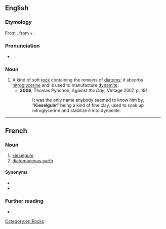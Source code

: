 ==English==
{{wikipedia}}

===Etymology===
From {{etyl|de|en}} {{m|de|Kieselguhr}}, from {{m|de|Kiesel||pebble, gravel}} + {{m|de|Guhr||[[guhr]]}}.

===Pronunciation===
* {{a|UK}} {{IPA|/ˈkiːzəlɡʊə/|lang=en}}

===Noun===
{{en-noun|~}}

# A kind of soft [[rock]] containing the remains of [[diatom]]s; it absorbs [[nitroglycerine]] and is used to manufacture [[dynamite]].
#* '''2006''', Thomas Pynchon, ''Against the Day'', Vintage 2007, p. 191:
#*: It was the only name anybody seemed to know him by, “'''Kieselguhr'''” being a kind of fine clay, used to soak up nitroglycerine and stabilize it into dynamite.

[[Category:en:Rocks]]

----

==French==
{{wikipedia|lang=fr}}

===Noun===
{{fr-noun|m}}

# [[#English|kieselguhr]]
# [[diatomaceous earth]]

====Synonyms====
* {{l|fr|terre d'infusoires}}
* {{l|fr|terre diatomée}}

===Further reading===
* {{R:TLFi}}